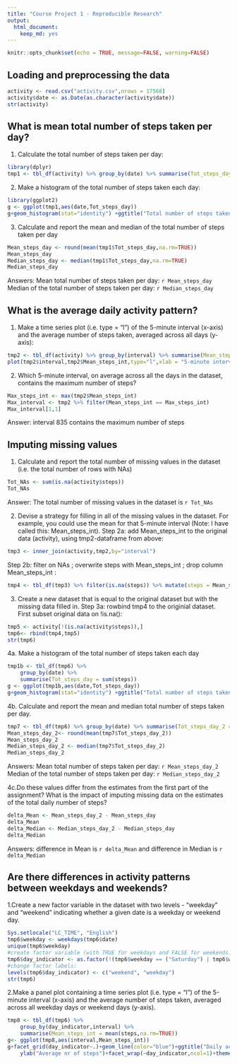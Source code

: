 ---
title: "Course Project 1 - Reproducible Research"
output: 
  html_document:
    keep_md: yes
---

```{r setup, include=FALSE}
knitr::opts_chunk$set(echo = TRUE, message=FALSE, warning=FALSE)
```

## Loading and preprocessing the data

```{r data}
activity <- read.csv("activity.csv",nrows = 17568)
activity$date <- as.Date(as.character(activity$date))
str(activity)
```

## What is mean total number of steps taken per day?
1. Calculate the total number of steps taken per day:
```{r Tot_steps_day}
library(dplyr)
tmp1 <- tbl_df(activity) %>% group_by(date) %>% summarise(Tot_steps_day = sum(steps))
```

2. Make a histogram of the total number of steps taken each day:
```{r histogram}
library(ggplot2)
g <- ggplot(tmp1,aes(date,Tot_steps_day))
g+geom_histogram(stat="identity") +ggtitle("Total number of steps taken each day")+xlab("Day")+ylab("Number of steps")
```

3. Calculate and report the mean and median of the total number of steps taken per day
```{r mean_and_median}
Mean_steps_day <- round(mean(tmp1$Tot_steps_day,na.rm=TRUE))
Mean_steps_day
Median_steps_day <- median(tmp1$Tot_steps_day,na.rm=TRUE)
Median_steps_day
```

Answers:
Mean total number of steps taken per day: `r Mean_steps_day`
Median of the total number of steps taken per day: `r Median_steps_day`

## What is the average daily activity pattern?
1. Make a time series plot (i.e. type = "l") of the 5-minute interval (x-axis) and the average number of steps taken, 
averaged across all days (y-axis):
```{r plot_daily_pattern}
tmp2 <- tbl_df(activity) %>% group_by(interval) %>% summarise(Mean_steps_int = mean(steps,na.rm=TRUE))
plot(tmp2$interval,tmp2$Mean_steps_int,type="l",xlab = "5-minute interval", ylab = "average nr of steps", main="Daily activity pattern")
```

2. Which 5-minute interval, on average across all the days in the dataset, contains the maximum number of steps?
```{r max_interval}
Max_steps_int <- max(tmp2$Mean_steps_int)
Max_interval <- tmp2 %>% filter(Mean_steps_int == Max_steps_int)
Max_interval[1,1] 
```

Answer: interval 835 contains the maximum number of steps

## Imputing missing values
1. Calculate and report the total number of missing values in the dataset (i.e. the total number of rows with NAs)
```{r Tot_NAs}
Tot_NAs <- sum(is.na(activity$steps))
Tot_NAs
```
Answer: The total number of missing values in the dataset is `r Tot_NAs`

2. Devise a strategy for filling in all of the missing values in the dataset.
For example, you could use the mean for that 5-minute interval (Note: I have called this: Mean_steps_int).
Step 2a: add Mean_steps_int to the original data (activity), using tmp2-dataframe from above:
```{r inner_join}
tmp3 <- inner_join(activity,tmp2,by="interval") 
```
Step 2b: filter on NAs ; overwrite steps with Mean_steps_int ; drop column Mean_steps_int :
```{r fill_NAs}
tmp4 <- tbl_df(tmp3) %>% filter(is.na(steps)) %>% mutate(steps = Mean_steps_int) %>% select(steps,date,interval)
```
3. Create a new dataset that is equal to the original dataset but with the missing data filled in.
Step 3a: rowbind tmp4 to the originial dataset. First subset original data on !is.na():
```{r new data}
tmp5 <- activity[!(is.na(activity$steps)),]
tmp6<- rbind(tmp4,tmp5)
str(tmp6)
```

4a. Make a histogram of the total number of steps taken each day
```{r histogram_2}
tmp1b <- tbl_df(tmp6) %>%
    group_by(date) %>%
    summarise(Tot_steps_day = sum(steps))
g <- ggplot(tmp1b,aes(date,Tot_steps_day))
g+geom_histogram(stat="identity") +ggtitle("Total number of steps taken each day")+xlab("Day")+ylab("Number of steps")
```

4b. Calculate and report the mean and median total number of steps taken per day. 
```{r}
tmp7 <- tbl_df(tmp6) %>% group_by(date) %>% summarise(Tot_steps_day_2 = sum(steps))
Mean_steps_day_2<- round(mean(tmp7$Tot_steps_day_2))
Mean_steps_day_2
Median_steps_day_2 <- median(tmp7$Tot_steps_day_2)
Median_steps_day_2
```

Answers:
Mean total number of steps taken per day: `r Mean_steps_day_2`
Median of the total number of steps taken per day: `r Median_steps_day_2`

4c.Do these values differ from the estimates from the first part of the assignment? What is the impact of imputing missing data on the estimates of the total daily number of steps?
```{r}
delta_Mean <- Mean_steps_day_2 - Mean_steps_day
delta_Mean 
delta_Median <- Median_steps_day_2 - Median_steps_day
delta_Median
```

Answers: 
difference in Mean is `r delta_Mean`
and difference in Median is `r delta_Median`

## Are there differences in activity patterns between weekdays and weekends?
1.Create a new factor variable in the dataset with two levels - "weekday" and "weekend" indicating whether a given date is a weekday or weekend day.

```{r}
Sys.setlocale("LC_TIME", "English")
tmp6$weekday <- weekdays(tmp6$date) 
unique(tmp6$weekday) 
#create factor variable (with TRUE for weekdays and FALSE for weekends):
tmp6$day_indicator <- as.factor(!(tmp6$weekday == ("Saturday") | tmp6$weekday == ("Sunday")))
#change factor labels:
levels(tmp6$day_indicator) <- c("weekend", "weekday")
str(tmp6)
```

2.Make a panel plot containing a time series plot (i.e. type = "l") of the 5-minute interval (x-axis) 
and the average number of steps taken, averaged across all weekday days or weekend days (y-axis). 

```{r}
tmp8 <- tbl_df(tmp6) %>%
    group_by(day_indicator,interval) %>%
    summarise(Mean_steps_int = mean(steps,na.rm=TRUE))
g<- ggplot(tmp8,aes(interval,Mean_steps_int))
g+facet_grid(day_indicator~.)+geom_line(color="blue")+ggtitle("Daily activity pattern")+
    ylab("Average nr of steps")+facet_wrap(~day_indicator,ncol=1)+theme_bw()
```

